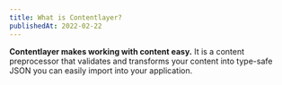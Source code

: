 ```yaml
---
title: What is Contentlayer?
publishedAt: 2022-02-22
---
```


**Contentlayer makes working with content easy.** It is a content preprocessor that validates and transforms your content into type-safe JSON you can easily import into your application.
